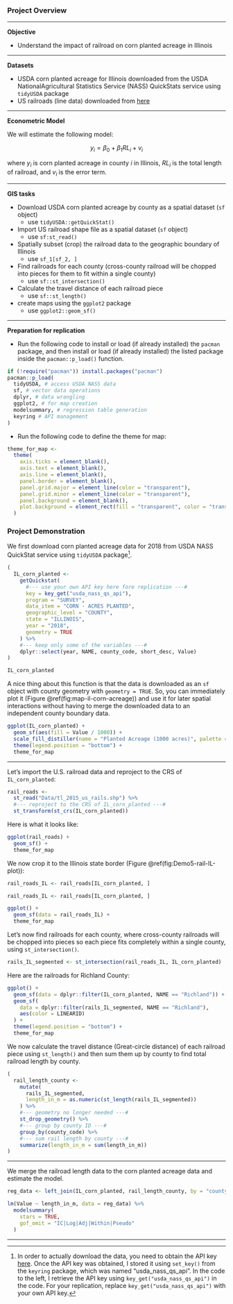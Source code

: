 ### Project Overview

---

**Objective**

+ Understand the impact of railroad on corn planted acreage in Illinois

---

**Datasets**

+ USDA corn planted acreage for Illinois downloaded from the USDA  NationalAgricultural Statistics Service (NASS) QuickStats service using `tidyUSDA` package 
+ US railroads (line data) downloaded from [here](https://catalog.data.gov/dataset/tiger-line-shapefile-2015-nation-u-s-rails-national-shapefile)

---

**Econometric Model**

We will estimate the following model:

$$
  y_i = \beta_0 + \beta_1 RL_i + v_i
$$

where $y_i$ is corn planted acreage in county $i$ in Illinois, $RL_i$ is the total length of railroad, and $v_i$ is the error term.

---

**GIS tasks**

+ Download USDA corn planted acreage by county as a spatial dataset (`sf` object)
  * use `tidyUSDA::getQuickStat()`
+ Import US railroad shape file as a spatial dataset (`sf` object) 
  * use `sf:st_read()`
+ Spatially subset (crop) the railroad data to the geographic boundary of Illinois 
  * use `sf_1[sf_2, ]`
+ Find railroads for each county (cross-county railroad will be chopped into pieces for them to fit within a single county)
  * use `sf::st_intersection()`        
+ Calculate the travel distance of each railroad piece
  * use `sf::st_length()`
* create maps using the `ggplot2` package
  - use `ggplot2::geom_sf()`

---

**Preparation for replication**

+ Run the following code to install or load (if already installed) the `pacman` package, and then install or load (if already installed) the listed package inside the `pacman::p_load()` function.

```r
if (!require("pacman")) install.packages("pacman")
pacman::p_load(
  tidyUSDA, # access USDA NASS data
  sf, # vector data operations
  dplyr, # data wrangling
  ggplot2, # for map creation
  modelsummary, # regression table generation
  keyring # API management
)
```

+ Run the following code to define the theme for map:

```r
theme_for_map <-
  theme(
    axis.ticks = element_blank(),
    axis.text = element_blank(),
    axis.line = element_blank(),
    panel.border = element_blank(),
    panel.grid.major = element_line(color = "transparent"),
    panel.grid.minor = element_line(color = "transparent"),
    panel.background = element_blank(),
    plot.background = element_rect(fill = "transparent", color = "transparent")
  )
```

### Project Demonstration

We first download corn planted acreage data for 2018 from USDA NASS QuickStat service using `tidyUSDA` package^[In order to actually download the data, you need to obtain the API key [here](https://quickstats.nass.usda.gov/api). Once the API key was obtained, I stored it using `set_key()` from the `keyring` package, which was named "usda_nass_qs_api". In the code to the left, I retrieve the API key using `key_get("usda_nass_qs_api")` in the code. For your replication, replace `key_get("usda_nass_qs_api")` with your own API key.].

```r
(
  IL_corn_planted <-
    getQuickstat(
      #--- use your own API key here fore replication ---#
      key = key_get("usda_nass_qs_api"),
      program = "SURVEY",
      data_item = "CORN - ACRES PLANTED",
      geographic_level = "COUNTY",
      state = "ILLINOIS",
      year = "2018",
      geometry = TRUE
    ) %>%
    #--- keep only some of the variables ---#
    dplyr::select(year, NAME, county_code, short_desc, Value)
)
```

```r
IL_corn_planted
```

A nice thing about this function is that the data is downloaded as an `sf` object with county geometry with `geometry = TRUE`. So, you can immediately plot it (Figure \@ref(fig:map-il-corn-acreage)) and use it for later spatial interactions without having to merge the downloaded data to an independent county boundary data.

```r
ggplot(IL_corn_planted) +
  geom_sf(aes(fill = Value / 1000)) +
  scale_fill_distiller(name = "Planted Acreage (1000 acres)", palette = "YlOrRd", trans = "reverse") +
  theme(legend.position = "bottom") +
  theme_for_map
```

---

Let's import the U.S. railroad data and reproject to the CRS of `IL_corn_planted`:

```r
rail_roads <-
  st_read("Data/tl_2015_us_rails.shp") %>%
  #--- reproject to the CRS of IL_corn_planted ---#
  st_transform(st_crs(IL_corn_planted))
```

Here is what it looks like:

```r
ggplot(rail_roads) +
  geom_sf() +
  theme_for_map
```

We now crop it to the Illinois state border (Figure \@ref(fig:Demo5-rail-IL-plot)):

```r
rail_roads_IL <- rail_roads[IL_corn_planted, ]
```

```r
rail_roads_IL <- rail_roads[IL_corn_planted, ]
```

```r
ggplot() +
  geom_sf(data = rail_roads_IL) +
  theme_for_map
```

Let's now find railroads for each county, where cross-county railroads will be chopped into pieces so each piece fits completely within a single county, using `st_intersection()`.

```r
rails_IL_segmented <- st_intersection(rail_roads_IL, IL_corn_planted)
```

Here are the railroads for Richland County:

```r
ggplot() +
  geom_sf(data = dplyr::filter(IL_corn_planted, NAME == "Richland")) +
  geom_sf(
    data = dplyr::filter(rails_IL_segmented, NAME == "Richland"),
    aes(color = LINEARID)
  ) +
  theme(legend.position = "bottom") +
  theme_for_map
```

We now calculate the travel distance (Great-circle distance) of each railroad piece using `st_length()` and then sum them up by county to find total railroad length by county.

```r
(
  rail_length_county <-
    mutate(
      rails_IL_segmented,
      length_in_m = as.numeric(st_length(rails_IL_segmented))
    ) %>%
    #--- geometry no longer needed ---#
    st_drop_geometry() %>%
    #--- group by county ID ---#
    group_by(county_code) %>%
    #--- sum rail length by county ---#
    summarize(length_in_m = sum(length_in_m))
)
```

---

We merge the railroad length data to the corn planted acreage data and estimate the model.

```r
reg_data <- left_join(IL_corn_planted, rail_length_county, by = "county_code")
```

```r
lm(Value ~ length_in_m, data = reg_data) %>%
  modelsummary(
    stars = TRUE,
    gof_omit = "IC|Log|Adj|Within|Pseudo"
  )
```

---

